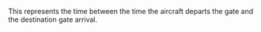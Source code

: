 {{Orphan|June 2006}} 
This represents the time between the time the aircraft departs the gate and the destination gate arrival.


{{Aviation-stub}}